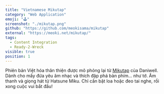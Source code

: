 ```yaml
---
title: "Vietnamese Mikutap"
category: "Web Application"
emoji: "🕹️"
screenshot: "./mikutap.png"
github: "https://github.com/meokisama/mikutap"
external: "https://meoki.net/mikutap/"
tags:
  - Content Integration
  - Ready-2-Wreck
visible: true
position: 1
---
```


Phiên bản Việt hóa thân thiện được mô phỏng lại từ <a href="https://aidn.jp/mikutap" target="_blank" rel="nofollow noopener noreferrer" aria-label="External Link">Mikutap</a> của Daniwell. Dành cho mấy đứa yêu âm nhạc và thích đập phá bàn phím… như tớ. Âm thanh và giọng hát từ Hatsune Miku. Chỉ cần bật loa hoặc đeo tai nghe, rồi xong cuộc vui bắt đầu!
